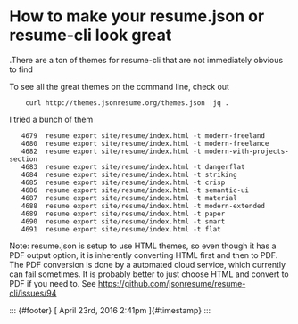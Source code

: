 

How to make your resume.json or resume-cli look great
=====================================================

.There are a ton of themes for resume-cli that are not immediately
obvious to find



To see all the great themes on the command line, check out

```
    curl http://themes.jsonresume.org/themes.json |jq .
```

I tried a bunch of them

```
   4679  resume export site/resume/index.html -t modern-freeland
   4680  resume export site/resume/index.html -t modern-freelance
   4682  resume export site/resume/index.html -t modern-with-projects-section
   4683  resume export site/resume/index.html -t dangerflat
   4684  resume export site/resume/index.html -t striking
   4685  resume export site/resume/index.html -t crisp
   4686  resume export site/resume/index.html -t semantic-ui
   4687  resume export site/resume/index.html -t material
   4688  resume export site/resume/index.html -t modern-extended
   4689  resume export site/resume/index.html -t paper
   4690  resume export site/resume/index.html -t smart
   4691  resume export site/resume/index.html -t flat

```


Note: resume.json is setup to use HTML themes, so even though it has a
PDF output option, it is inherently converting HTML first and then to
PDF. The PDF conversion is done by a automated cloud service, which
currently can fail sometimes. It is probably better to just choose HTML
and convert to PDF if you need to.
See <https://github.com/jsonresume/resume-cli/issues/94>

::: {#footer}
[ April 23rd, 2016 2:41pm ]{#timestamp}
:::


